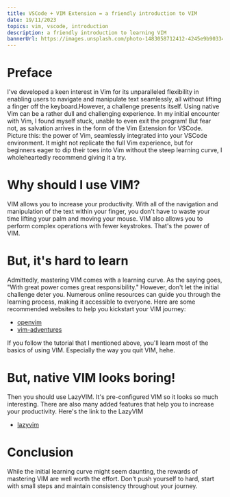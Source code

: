 ```yaml
---
title: VSCode + VIM Extension = a friendly introduction to VIM
date: 19/11/2023
topics: vim, vscode, introduction
description: a friendly introduction to learning VIM
bannerUrl: https://images.unsplash.com/photo-1483058712412-4245e9b90334?crop=entropy&cs=tinysrgb&fit=max&fm=jpg&ixid=MnwxfDB8MXxyYW5kb218MHx8fHx8fHx8MTcwMDQ2MTc1Mw&ixlib=rb-4.0.3&q=80&utm_campaign=api-credit&utm_medium=referral&utm_source=unsplash_source&w=1080
---
```

# Preface

I've developed a keen interest in Vim for its unparalleled flexibility in enabling users to navigate and manipulate text seamlessly, all without lifting a finger off the keyboard.However, a challenge presents itself. Using native Vim can be a rather dull and challenging experience. In my initial encounter with Vim, I found myself stuck, unable to even exit the program! But fear not, as salvation arrives in the form of the Vim Extension for VSCode. Picture this: the power of Vim, seamlessly integrated into your VSCode environment. It might not replicate the full Vim experience, but for beginners eager to dip their toes into Vim without the steep learning curve, I wholeheartedly recommend giving it a try.

# Why should I use VIM?

VIM allows you to increase your productivity. With all of the navigation and manipulation of the text within your finger, you don't have to waste your time lifting your palm and moving your mouse. VIM also allows you to perform complex operations with fewer keystrokes. That's the power of VIM.

# But, it's hard to learn

Admittedly, mastering VIM comes with a learning curve. As the saying goes, "With great power comes great responsibility." However, don't let the initial challenge deter you. Numerous online resources can guide you through the learning process, making it accessible to everyone. Here are some recommended websites to help you kickstart your VIM journey:

- [openvim](https://www.openvim.com/)
- [vim-adventures](https://vim-adventures.com/)

If you follow the tutorial that I mentioned above, you'll learn most of the basics of using VIM. Especially the way you quit VIM, hehe.

# But, native VIM looks boring!

Then you should use LazyVIM. It's pre-configured VIM so it looks so much interesting. There are also many added features that help you to increase your productivity. Here's the link to the LazyVIM

- [lazyvim](https://www.lazyvim.org/)

# Conclusion

While the initial learning curve might seem daunting, the rewards of mastering VIM are well worth the effort. Don't push yourself to hard, start with small steps and maintain consistency throughout your journey.
